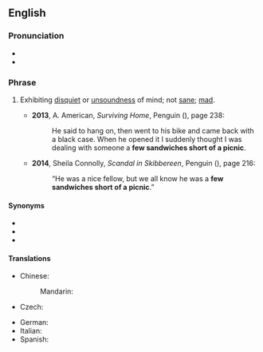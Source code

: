 ==English==

===Pronunciation===
* {{audio|en|en-uk-a few sandwiches short of a picnic.ogg|Audio (UK)}}
* {{audio|en|en-au-few sandwiches short of a picnic.ogg|Audio (AU)}}

===Phrase===
{{head|en|phrase|head=a [[few]] [[sandwich]]es [[short]] [[of]] a [[picnic]]}}

# {{lb|en|idiomatic}} Exhibiting [[disquiet]] or [[unsoundness]] of mind; not [[sane]]; [[mad]].
#: {{syn|en|Thesaurus:insane}}
#: {{ux|en|I think the lady down the road is '''a few sandwiches short of a picnic'''—you often hear strange bangings at odd hours in the morning.}}
#* '''2013''', A. American, ''Surviving Home'', Penguin ({{ISBN|9780698151864}}), page 238:
#*: He said to hang on, then went to his bike and came back with a black case. When  he opened it I suddenly thought I was dealing with someone a '''few sandwiches short of a picnic'''.
#* '''2014''', Sheila Connolly, ''Scandal in Skibbereen'', Penguin ({{ISBN|9780698137332}}), page 216:
#*: “He was a nice fellow, but we all know he was a '''few sandwiches short of a picnic'''.”

====Synonyms====
* {{l|en|one brick short of a full load}}
* {{l|en|one card shy of a full deck}}
* {{l|en|Appendix:Snowclones/few X short of a Y|few X short of a Y}}

====Translations====
{{trans-top|Not sane}}
* Chinese:
*: Mandarin: {{t|cmn|神志不清|tr=shénzhì bùqīng|sc=Hani}}
* Czech: {{t|cs|šplouchat někomu na maják}}
{{trans-mid}}
* German: {{t+|de|nicht alle Tassen im Schrank haben}}
* Italian: {{t|it|essere fuori di testa}}
* Spanish: {{t|es|faltarle un hervor}}
{{trans-bottom}}